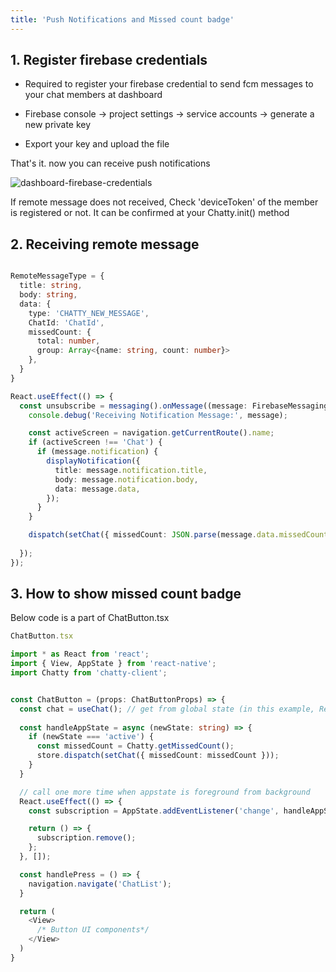 ```yaml
---
title: 'Push Notifications and Missed count badge'
---
```


## 1. Register firebase credentials
- Required to register your firebase credential to send fcm messages to your chat members at dashboard

- Firebase console → project settings → service accounts → generate a new private key

- Export your key and upload the file

That's it. now you can receive push notifications 

![dashboard-firebase-credentials](/img/docs/dashboard-fcm-credentials.png)

<InfoBlock type="warning">
  If remote message does not received, Check 'deviceToken' of the member is registered or not. It can be confirmed at your Chatty.init() method
</InfoBlock>


## 2. Receiving remote message

```typescript

RemoteMessageType = {
  title: string,
  body: string,
  data: {
    type: 'CHATTY_NEW_MESSAGE',
    ChatId: 'ChatId',
    missedCount: {
      total: number,
      group: Array<{name: string, count: number}>
    },
  }
}

React.useEffect(() => {
  const unsubscribe = messaging().onMessage((message: FirebaseMessagingTypes.RemoteMessage) => {
    console.debug('Receiving Notification Message:', message);

    const activeScreen = navigation.getCurrentRoute().name;
    if (activeScreen !== 'Chat') {
      if (message.notification) {
        displayNotification({
          title: message.notification.title,
          body: message.notification.body,
          data: message.data,
        });
      }
    }

    dispatch(setChat({ missedCount: JSON.parse(message.data.missedCount) }));
    
  });
});
```

## 3. How to show missed count badge

Below code is a part of ChatButton.tsx
```typescript
ChatButton.tsx

import * as React from 'react';
import { View, AppState } from 'react-native';
import Chatty from 'chatty-client';


const ChatButton = (props: ChatButtonProps) => {
  const chat = useChat(); // get from global state (in this example, Reducer is used)
  
  const handleAppState = async (newState: string) => {
    if (newState === 'active') {
      const missedCount = Chatty.getMissedCount();
      store.dispatch(setChat({ missedCount: missedCount }));
    }
  }

  // call one more time when appstate is foreground from background
  React.useEffect(() => {
    const subscription = AppState.addEventListener('change', handleAppState);

    return () => {
      subscription.remove();
    };
  }, []);

  const handlePress = () => {
    navigation.navigate('ChatList');
  }

  return (
    <View>
      /* Button UI components*/
    </View>
  )
}
```

